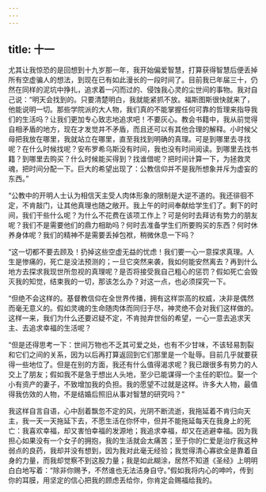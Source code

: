 ```yaml
---
---
---
```

title: 十一
---

尤其让我惊恐的是回想到十九岁那一年，我开始偏爱智慧，打算获得智慧后便丢掉所有空虚骗人的想法，到现在已有如此漫长的一段时间了。目前我已年届三十，仍然在同样的泥坑中挣扎，追求着一闪而过的、侵蚀我心灵的尘世间的事物。我对自己说：“明天会找到的。只要清楚明白，我就能紧抓不放。福斯图斯很快就来了，他能说明一切。那些学院派的大人物，我们真的不能掌握任何可靠的哲理来指导我们的生活吗？让我们更加专心致志地追求吧！不要灰心。教会书籍中，我从前觉得自相矛盾的地方，现在才发觉并不矛盾，而且还可以有其他合理的解释。小时候父母把我放在哪里，我就站立在哪里，直至我找到明确的真理。可是到哪里去寻找呢？在什么时候找呢？安布罗希乌斯没有时间，我也没有时间阅读。到哪里去找书籍？到哪里去购买？什么时候能买得到？找谁借呢？把时间计算一下，为拯救灵魂，把时间分配一下。巨大的希望出现了：公教信仰并不是我所想象并斥为虚妄的东西。”

“公教中的开明人士认为相信天主受人肉体形象的限制是大逆不道的。我还徘徊不定，不肯敲门，让其他真理也随之敞开。我上午的时间奉献给学生们了。剩下的时间，我们干些什么呢？为什么不花费在该项工作上？可是何时去拜访有势力的朋友呢？我们不是需要他们的鼎力相助吗？何时去准备学生们所要购买的东西？何时休养身体呢？我们的精神不是需要丢掉包袱，稍微休息一下吗？

“这一切都不要去顾及！扔掉这些空虚无益的忧虑！我们要一心一意探求真理。人生是惨痛的，死亡是没法预测的；一旦它突然来袭，我如何能安然离去？再到什么地方去探求我现世所忽视的真理呢？是否将接受我自己粗心的惩罚？假如死亡会毁灭我的知觉，结束我的一切，那该怎么办？对这一点，也必须探究一下。

“但绝不会这样的。基督教信仰在全世界传播，拥有这样崇高的权威，决非是偶然而毫无意义的。假如灵魂的生命随肉体而同归于尽，神灵绝不会对我们这样做的。这样一来，我们为什么还要迟疑不定，不肯抛弃世俗的希望，一心一意去追求天主、去追求幸福的生活呢？

“但是还得思考一下：世间万物也不乏其可爱之处，也有不少甘味，不该轻易割裂和它们之间的关系，因为以后再打算返回到它们那里是一个耻辱。目前几乎就要获得一些地位了。但是在别的方面，我还有什么值得渴求呢？我已跟很多有势力的人交上了朋友；假如我不是急于想出人头地，至少已能谋得一个主任的职位。娶一个小有资产的妻子，不致增加我的负担。我的愿望不过就是这样。许多大人物，最值得我仿效的人物，不是结婚后照旧从事对智慧的研究吗？”

我这样自言自语，心中刮着飘忽不定的风，光阴不断流逝，我拖延着不肯归向天主，我一天一天拖延下去，不愿生活在你怀中，但并不能拖延每天在我身上的死亡：我喜欢幸福，却又害怕幸福的发源地；我追求幸福，却又在逃避幸福。因为我担心如果没有一个女子的拥抱，我的生活就会太痛苦；至于你的仁爱是治疗我这种弱点的良药，我却并没有想到，因为我对此毫无经验；我觉得清心寡欲全是靠着自身的力量，而我却觉察不到这股力量；我是如此糊涂，居然不知道《圣经》上明明白白地写着：“除非你赐予，不然谁也无法洁身自守。”假如我将内心的呻吟，传到你的耳膜，用坚定的信心把我的顾虑丢给你，你肯定会赐福给我的。